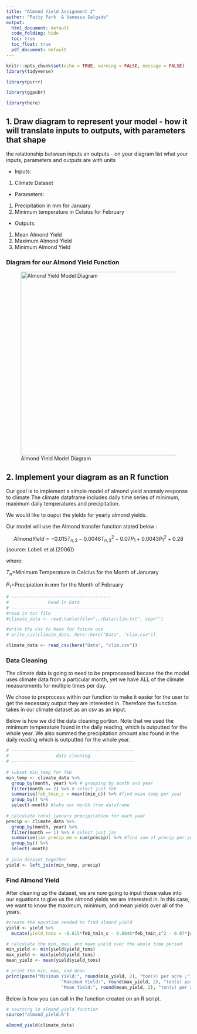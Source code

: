 ```yaml
---
title: "Almond Yield Assignment 2"
author: "Patty Park  & Vanessa Salgado"
output:
  html_document: default
  code_folding: hide
  toc: true
  toc_float: true
  pdf_document: default
---
```


```r
knitr::opts_chunk$set(echo = TRUE, warning = FALSE, message = FALSE)
library(tidyverse)

library(purrr)

library(ggpubr)

library(here)

```

## 1. Draw diagram to represent your model - how it will translate inputs to outputs, with parameters that shape

the relationship between inputs an outputs - on your diagram list what your inputs, parameters and outputs are with units

-   Inputs:

1.  Climate Dataset

-   Parameters:

1.  Precipitation in mm for January
2.  Minimum temperature in Celsius for February

-   Outputs:

1.  Mean Almond Yield
2.  Maximum Almond Yield
3.  Minimum Almond Yield

### Diagram for our Almond Yield Function

![Almond Yield Model Diagram](almond_yield_model.png){width="500"}

## 2. Implement your diagram as an R function

Our goal is to implement a simple model of almond yield anomaly response to climate The climate dataframe includes daily time series of minimum, maximum daily temperatures and precipitation.

We would like to ouput the yields for yearly almond yields.

Our model will use the Almond transfer function stated below :

$$Almond Yield = -0.015T_{n,2} - 0.0046T^2_{n,2} - 0.07P_1 + 0.0043P^2_1 + 0.28$$ {source: Lobell et al.(2006)}

where:

$T_n =$Minimum Temperature in Celcius for the Month of Janurary

$P_1 =$Precipiation in mm for the Month of February

```r
# --------------------------------------
#               Read In Data
# ---------------------------------------
#read in txt file
#climate_data <- read.table(file="../Data/clim.txt", sep="")

#write the csv to have for future use
# write_csv(climate_data, here::here("Data", "clim.csv"))

climate_data <- read_csv(here("Data", "clim.csv"))
```

### Data Cleaning

The climate data is going to need to be preprocessed becase the the model uses climate data from a particular month, yet we have ALL of the climate measurements for multiple times per day.

We chose to preprocess within our function to make it easier for the user to get the necessary output they are interested in. Therefore the function takes in our climate dataset as an csv as an input.

Below is how we did the data cleaning portion. Note that we used the minimum temperature found in the daily reading, which is outputted for the whole year. We also summed the precipitation amount also found in the daily reading which is outputted for the whole year.

```r

# -----------------------------------------------
#                  data cleaning 
# -----------------------------------------------
  
# subset min_temp for feb 
min_temp <- climate_data %>% 
  group_by(month, year) %>% # grouping by month and year
  filter(month == 2) %>% # select just feb
  summarise(feb_tmin_c = mean(tmin_c)) %>% #find mean temp per year
  group_by() %>% 
  select(-month) #take our month from dataframe
  
# calculate total january precipitation for each year
precip <- climate_data %>%
  group_by(month, year) %>%
  filter(month == 1) %>% # select just jan
  summarise(jan_precip_mm = sum(precip)) %>% #find sum of precip per year
  group_by() %>% 
  select(-month)
  
# join dataset together
yield <- left_join(min_temp, precip) 

```

### Find Almond Yield

After cleaning up the dataset, we are now going to input those value into our equations to give us the almond yields we are interested in. In this case, we want to know the maximum, minimum, and mean yields over all of the years.

```r
#create the equation needed to find almond yield
yield <- yield %>% 
  mutate(yield_tons = -0.015*feb_tmin_c - 0.0046*feb_tmin_c^2 - 0.07*jan_precip_mm + 0.0043*jan_precip_mm^2 + 0.28) # calc based on  equation from lobell et al. 2006

# calculate the min, max, and mean yield over the whole time period
min_yield <- min(yield$yield_tons)
max_yield <- max(yield$yield_tons)
mean_yield <- mean(yield$yield_tons)

# print the min, max, and mean
print(paste("Minimum Yield:", round(min_yield, 2), "ton(s) per acre ;",
                     "Maximum Yield:", round(max_yield, 2), "ton(s) per acre ;",
                     "Mean Yield:", round(mean_yield, 2), "ton(s) per acre"))

```

Below is how you can call in the function created on an R script.

```r
# sourcing in almond_yield function
source("almond_yield.R")

almond_yield(climate_data)
```
